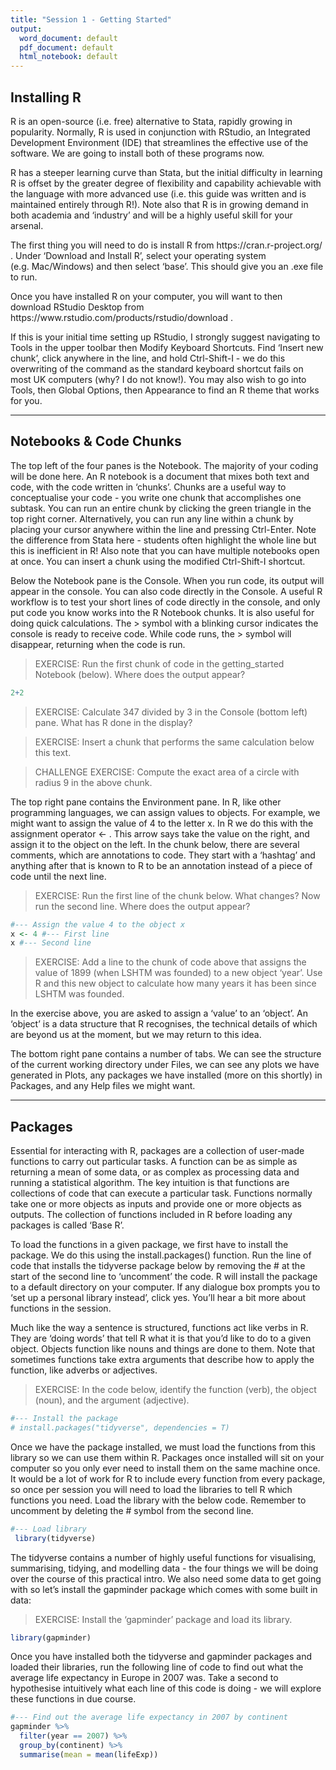 ```yaml
---
title: "Session 1 - Getting Started"
output:
  word_document: default
  pdf_document: default
  html_notebook: default
---
```


## Installing R

R is an open-source (i.e. free) alternative to Stata, rapidly growing in popularity. Normally, R is used in conjunction with RStudio, an Integrated Development Environment (IDE) that streamlines the effective use of the software. We are going to install both of these programs now.

R has a steeper learning curve than Stata, but the initial difficulty in learning R is offset by the greater degree of flexibility and capability achievable with the language with more advanced use (i.e. this guide was written and is maintained entirely through R!). Note also that R is in growing demand in both academia and 'industry' and will be a highly useful skill for your arsenal. 

The first thing you will need to do is install R from https://cran.r-project.org/ . Under 'Download and Install R', select your operating system (e.g. Mac/Windows) and then select 'base'. This should give you an .exe file to run. 

Once you have installed R on your computer, you will want to then download RStudio Desktop from https://www.rstudio.com/products/rstudio/download .

If this is your initial time setting up RStudio, I strongly suggest navigating to Tools in the upper toolbar then Modify Keyboard Shortcuts. Find 'Insert new chunk', click anywhere in the line, and hold Ctrl-Shift-I - we do this overwriting of the command as the standard keyboard shortcut fails on most UK computers (why? I do not know!). You may also wish to go into Tools, then Global Options, then Appearance to find an R theme that works for you.

---

## Notebooks & Code Chunks

The top left of the four panes is the Notebook. The majority of your coding will be done here. An R notebook is a document that mixes both text and code, with the code written in 'chunks'. Chunks are a useful way to conceptualise your code - you write one chunk that accomplishes one subtask. You can run an entire chunk by clicking the green triangle in the top right corner. Alternatively, you can run any line within a chunk by placing your cursor anywhere within the line and pressing Ctrl-Enter. Note the difference from Stata here - students often highlight the whole line but this is inefficient in R! Also note that you can have multiple notebooks open at once. You can insert a chunk using the modified Ctrl-Shift-I shortcut.

Below the Notebook pane is the Console. When you run code, its output will appear in the console. You can also code directly in the Console. A useful R workflow is to test your short lines of code directly in the console, and only put code you know works into the R Notebook chunks. It is also useful for doing quick calculations. The > symbol with a blinking cursor indicates the console is ready to receive code. While code runs, the > symbol will disappear, returning when the code is run.

> EXERCISE: Run the first chunk of code in the getting_started Notebook (below). Where does the output appear? 

```r
2+2
```


> EXERCISE: Calculate 347 divided by 3 in the Console (bottom left) pane. What has R done in the display?

> EXERCISE: Insert a chunk that performs the same calculation below this text.

> CHALLENGE EXERCISE: Compute the exact area of a circle with radius 9 in the above chunk.

The top right pane contains the Environment pane. In R, like other programming languages, we can assign values to objects. For example, we might want to assign the value of 4 to the letter x. In R we do this with the assignment operator <- . This arrow says take the value on the right, and assign it to the object on the left. In the chunk below, there are several comments, which are annotations to code. They start with a 'hashtag' and anything after that is known to R to be an annotation instead of a piece of code until the next line.

> EXERCISE: Run the first line of the chunk below. What changes? Now run the second line. Where does the output appear? 

```r
#--- Assign the value 4 to the object x
x <- 4 #--- First line
x #--- Second line
```


> EXERCISE: Add a line to the chunk of code above that assigns the value of 1899 (when LSHTM was founded) to a new object 'year'. Use R and this new object to calculate how many years it has been since LSHTM was founded. 

In the exercise above, you are asked to assign a 'value' to an 'object'. An 'object' is a data structure that R recognises, the technical details of which are beyond us at the moment, but we may return to this idea. 

The bottom right pane contains a number of tabs. We can see the structure of the current working directory under Files, we can see any plots we have generated in Plots, any packages we have installed (more on this shortly) in Packages, and any Help files we might want.

---

## Packages

Essential for interacting with R, packages are a collection of user-made functions to carry out particular tasks. A function can be as simple as returning a mean of some data, or as complex as processing data and running a statistical algorithm. The key intuition is that functions are collections of code that can execute a particular task. Functions normally take one or more objects as inputs and provide one or more objects as outputs. The collection of functions included in R before loading any packages is called 'Base R'.

To load the functions in a given package, we first have to install the package. We do this using the install.packages() function. Run the line of code that installs the tidyverse package below by removing the # at the start of the second line to 'uncomment' the code. R will install the package to a default directory on your computer. If any dialogue box prompts you to 'set up a personal library instead', click yes. You'll hear a bit more about functions in the session.

Much like the way a sentence is structured, functions act like verbs in R. They are 'doing words' that tell R what it is that you'd like to do to a given object. Objects function like nouns and things are done to them. Note that sometimes functions take extra arguments that describe how to apply the function, like adverbs or adjectives. 

> EXERCISE: In the code below, identify the function (verb), the object (noun), and the argument (adjective). 

```r
#--- Install the package
# install.packages("tidyverse", dependencies = T)
```

Once we have the package installed, we must load the functions from this library so we can use them within R. Packages once installed will sit on your computer so you only ever need to install them on the same machine once. It would be a lot of work for R to include every function from every package, so once per session you will need to load the libraries to tell R which functions you need. Load the library with the below code. Remember to uncomment by deleting the # symbol from the second line.

```r
#--- Load library
 library(tidyverse)
```

The tidyverse contains a number of highly useful functions for visualising, summarising, tidying, and modelling data - the four things we will be doing over the course of this practical intro. We also need some data to get going with so let's install the gapminder package which comes with some built in data:

> EXERCISE: Install the 'gapminder' package and load its library.

```r
library(gapminder)
```

Once you have installed both the tidyverse and gapminder packages and loaded their libraries, run the following line of code to find out what the average life expectancy in Europe in 2007 was. Take a second to hypothesise intuitively what each line of this code is doing - we will explore these functions in due course.


```r
#--- Find out the average life expectancy in 2007 by continent
gapminder %>% 
  filter(year == 2007) %>% 
  group_by(continent) %>% 
  summarise(mean = mean(lifeExp))
```